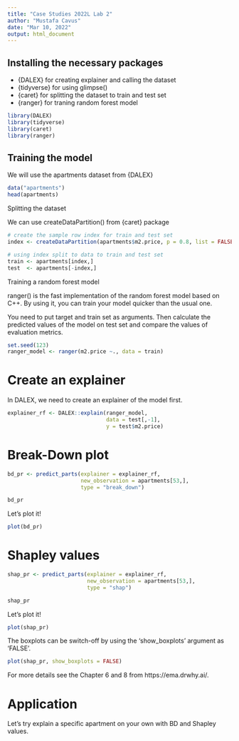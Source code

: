 ```yaml
---
title: "Case Studies 2022L Lab 2"
author: "Mustafa Cavus"
date: "Mar 10, 2022"
output: html_document
---
```


## Installing the necessary packages

* {DALEX} for creating explainer and calling the dataset
* {tidyverse} for using glimpse()
* {caret} for splitting the dataset to train and test set
* {ranger} for traning random forest model

```r
library(DALEX)
library(tidyverse)
library(caret)
library(ranger)
```

## Training the model

We will use the apartments dataset from {DALEX}

```r
data("apartments")
head(apartments)
```

Splitting the dataset

We can use createDataPartition() from {caret} package

```r
# create the sample row index for train and test set
index <- createDataPartition(apartments$m2.price, p = 0.8, list = FALSE)

# using index split to data to train and test set
train <- apartments[index,]
test  <- apartments[-index,]
```


Training a random forest model

ranger() is the fast implementation of the random forest model based on C++. By using it, you can train your model quicker than the usual one.

You need to put target and train set as arguments. Then calculate the predicted values of the model on test set and compare the values of evaluation metrics.

```r
set.seed(123)
ranger_model <- ranger(m2.price ~., data = train)
```


# Create an explainer

In DALEX, we need to create an explainer of the model first. 

```r
explainer_rf <- DALEX::explain(ranger_model, 
                               data = test[,-1],  
                               y = test$m2.price)
```

# Break-Down plot

```r
bd_pr <- predict_parts(explainer = explainer_rf,
                       new_observation = apartments[53,],
                       type = "break_down")

bd_pr
```

Let's plot it!

```r
plot(bd_pr)
```

# Shapley values

```r
shap_pr <- predict_parts(explainer = explainer_rf,
                         new_observation = apartments[53,],
                         type = "shap")

shap_pr
```

Let's plot it!

```r
plot(shap_pr)
```

The boxplots can be switch-off by using the 'show_boxplots' argument as 'FALSE'.

```r
plot(shap_pr, show_boxplots = FALSE) 
```

For more details see the Chapter 6 and 8 from https://ema.drwhy.ai/.

# Application

Let's try explain a specific apartment on your own with BD and Shapley values.



